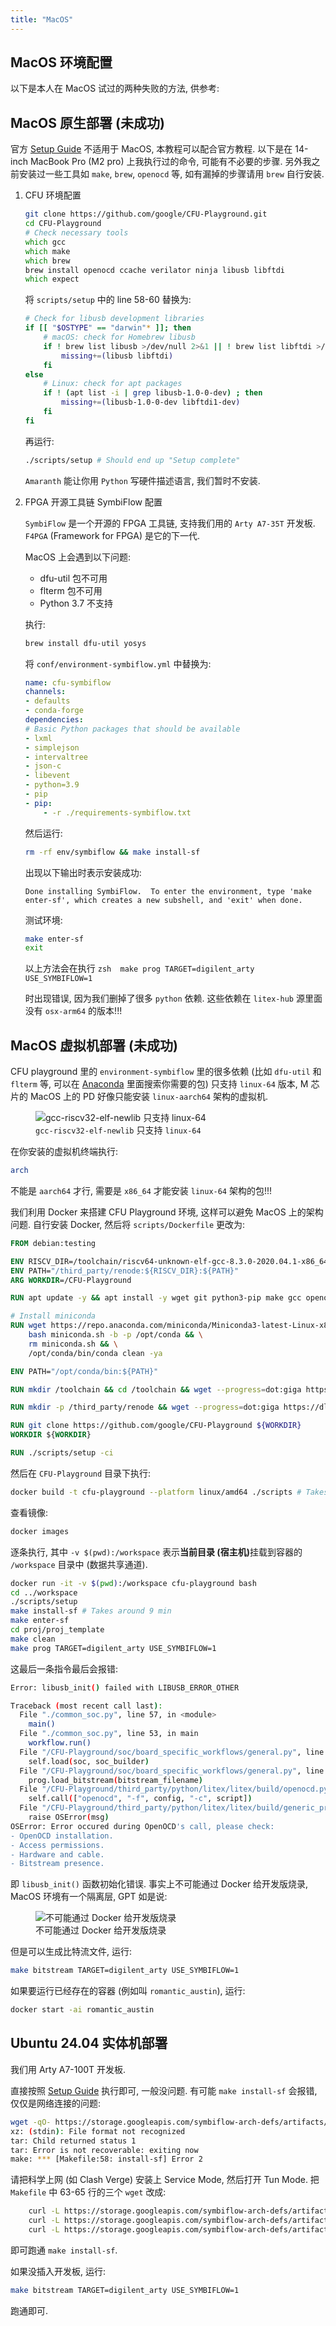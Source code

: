 ```yaml
---
title: "MacOS"
---
```


## MacOS 环境配置

以下是本人在 MacOS 试过的两种失败的方法, 供参考:

<!-- ----------------------------------------- -->
::: {.callout-note icon=true collapse=true}
## MacOS 原生部署 (未成功)

官方 [Setup Guide](https://cfu-playground.readthedocs.io/en/latest/setup-guide.html) 不适用于 MacOS, 本教程可以配合官方教程. 以下是在 14-inch MacBook Pro (M2 pro) 上我执行过的命令, 可能有不必要的步骤. 另外我之前安装过一些工具如 `make`, `brew`, `openocd` 等, 如有漏掉的步骤请用 `brew` 自行安装.

1. CFU 环境配置

    ```zsh
    git clone https://github.com/google/CFU-Playground.git
    cd CFU-Playground
    # Check necessary tools
    which gcc
    which make
    which brew
    brew install openocd ccache verilator ninja libusb libftdi
    which expect
    ```

    将 `scripts/setup` 中的 line 58-60 替换为:

    ```bash
    # Check for libusb development libraries
    if [[ "$OSTYPE" == "darwin"* ]]; then
        # macOS: check for Homebrew libusb
        if ! brew list libusb >/dev/null 2>&1 || ! brew list libftdi >/dev/null 2>&1; then
            missing+=(libusb libftdi)
        fi
    else
        # Linux: check for apt packages
        if ! (apt list -i | grep libusb-1.0-0-dev) ; then
            missing+=(libusb-1.0-0-dev libftdi1-dev)
        fi
    fi
    ```

    再运行:

    ```zsh
    ./scripts/setup # Should end up "Setup complete"
    ```

    `Amaranth` 能让你用 `Python` 写硬件描述语言, 我们暂时不安装.

2. FPGA 开源工具链 SymbiFlow 配置

    `SymbiFlow` 是一个开源的 FPGA 工具链, 支持我们用的 `Arty A7-35T` 开发板. `F4PGA` (Framework for FPGA) 是它的下一代.

    MacOS 上会遇到以下问题:

    - dfu-util 包不可用
    - flterm 包不可用
    - Python 3.7 不支持

    执行:

    ```zsh
    brew install dfu-util yosys
    ```

    将 `conf/environment-symbiflow.yml` 中替换为:

    ```yaml
    name: cfu-symbiflow
    channels:
    - defaults
    - conda-forge
    dependencies:
    # Basic Python packages that should be available
    - lxml
    - simplejson
    - intervaltree
    - json-c
    - libevent
    - python=3.9
    - pip
    - pip:
        - -r ./requirements-symbiflow.txt
    ```

    然后运行:

    ```zsh
    rm -rf env/symbiflow && make install-sf
    ```

    出现以下输出时表示安装成功:

    ```
    Done installing SymbiFlow.  To enter the environment, type 'make enter-sf', which creates a new subshell, and 'exit' when done.
    ```

    测试环境:

    ```zsh
    make enter-sf
    exit
    ```

    以上方法会在执行
    ```zsh
    make prog TARGET=digilent_arty USE_SYMBIFLOW=1
    ```

    时出现错误, 因为我们删掉了很多 `python` 依赖. 这些依赖在 `litex-hub` 源里面没有 `osx-arm64` 的版本!!!
:::
<!-- ----------------------------------------- -->


<!-- ----------------------------------------- -->
::: {.callout-note icon=true collapse=true}
## MacOS 虚拟机部署 (未成功)

CFU playground 里的 `environment-symbiflow` 里的很多依赖 (比如 `dfu-util` 和 `flterm` 等, 可以在 [Anaconda](https://anaconda.org) 里面搜索你需要的包) 只支持 `linux-64` 版本, M 芯片的 MacOS 上的 PD 好像只能安装 `linux-aarch64` 架构的虚拟机.

![`gcc-riscv32-elf-newlib` 只支持 `linux-64`](image/env-setup/gcc-riscv32-elf-newlib.png)

在你安装的虚拟机终端执行:

```bash
arch
```

不能是 `aarch64` 才行, 需要是 `x86_64` 才能安装 `linux-64` 架构的包!!!

:::
<!-- ----------------------------------------- -->


我们利用 Docker 来搭建 CFU Playground 环境, 这样可以避免 MacOS 上的架构问题. 自行安装 Docker, 然后将 `scripts/Dockerfile` 更改为:

```dockerfile
FROM debian:testing

ENV RISCV_DIR=/toolchain/riscv64-unknown-elf-gcc-8.3.0-2020.04.1-x86_64-linux-ubuntu14/bin
ENV PATH="/third_party/renode:${RISCV_DIR}:${PATH}"
ARG WORKDIR=/CFU-Playground

RUN apt update -y && apt install -y wget git python3-pip make gcc openocd yosys expect ccache verilator libevent-dev libjson-c-dev libusb-1.0-0-dev libftdi1-dev vim curl bzip2 && rm -rf /var/lib/apt/lists/*

# Install miniconda
RUN wget https://repo.anaconda.com/miniconda/Miniconda3-latest-Linux-x86_64.sh -O miniconda.sh && \
    bash miniconda.sh -b -p /opt/conda && \
    rm miniconda.sh && \
    /opt/conda/bin/conda clean -ya

ENV PATH="/opt/conda/bin:${PATH}"

RUN mkdir /toolchain && cd /toolchain && wget --progress=dot:giga https://static.dev.sifive.com/dev-tools/riscv64-unknown-elf-gcc-8.3.0-2020.04.1-x86_64-linux-ubuntu14.tar.gz && tar xf riscv64*tar.gz && rm riscv64*tar.gz

RUN mkdir -p /third_party/renode && wget --progress=dot:giga https://dl.antmicro.com/projects/renode/builds/renode-latest.linux-portable.tar.gz && tar xf renode-*tar.gz -C /third_party/renode --strip-components=1 && rm renode-*tar.gz && python3 -m pip install --break-system-packages -r /third_party/renode/tests/requirements.txt

RUN git clone https://github.com/google/CFU-Playground ${WORKDIR}
WORKDIR ${WORKDIR}

RUN ./scripts/setup -ci
```

然后在 `CFU-Playground` 目录下执行:

```bash
docker build -t cfu-playground --platform linux/amd64 ./scripts # Takes around 20 min
```

查看镜像:

```bash
docker images
```

逐条执行, 其中 `-v $(pwd):/workspace` 表示**当前目录 (宿主机)**挂载到容器的 `/workspace` 目录中 (数据共享通道).


```bash
docker run -it -v $(pwd):/workspace cfu-playground bash
cd ../workspace
./scripts/setup
make install-sf # Takes around 9 min
make enter-sf
cd proj/proj_template
make clean
make prog TARGET=digilent_arty USE_SYMBIFLOW=1
```

这最后一条指令最后会报错:

```bash
Error: libusb_init() failed with LIBUSB_ERROR_OTHER

Traceback (most recent call last):
  File "./common_soc.py", line 57, in <module>
    main()
  File "./common_soc.py", line 53, in main
    workflow.run()
  File "/CFU-Playground/soc/board_specific_workflows/general.py", line 127, in run
    self.load(soc, soc_builder)
  File "/CFU-Playground/soc/board_specific_workflows/general.py", line 116, in load
    prog.load_bitstream(bitstream_filename)
  File "/CFU-Playground/third_party/python/litex/litex/build/openocd.py", line 27, in load_bitstream
    self.call(["openocd", "-f", config, "-c", script])
  File "/CFU-Playground/third_party/python/litex/litex/build/generic_programmer.py", line 101, in call
    raise OSError(msg)
OSError: Error occured during OpenOCD's call, please check:
- OpenOCD installation.
- Access permissions.
- Hardware and cable.
- Bitstream presence.
```


即 `libusb_init()` 函数初始化错误. 事实上不可能通过 Docker 给开发版烧录, MacOS 环境有一个隔离层, GPT 如是说:

![不可能通过 Docker 给开发版烧录](./image/env-setup/docker-fail.png)

但是可以生成比特流文件, 运行:

```bash
make bitstream TARGET=digilent_arty USE_SYMBIFLOW=1
```

如果要运行已经存在的容器 (例如叫 `romantic_austin`), 运行:

```bash
docker start -ai romantic_austin
```

## Ubuntu 24.04 实体机部署

我们用 Arty A7-100T 开发板.

直接按照 [Setup Guide](https://cfu-playground.readthedocs.io/en/latest/setup-guide.html) 执行即可, 一般没问题. 有可能 `make install-sf` 会报错, 仅仅是网络连接的问题:

```bash
wget -qO- https://storage.googleapis.com/symbiflow-arch-defs/artifacts/prod/foss-fpga-tools/symbiflow-arch-defs/continuous/install/20220729-181657/symbiflow-arch-defs-install-xc7-7833050.tar.xz | tar -xJC env/symbiflow/xc7/install
xz: (stdin): File format not recognized
tar: Child returned status 1
tar: Error is not recoverable: exiting now
make: *** [Makefile:58: install-sf] Error 2
```

请把科学上网 (如 Clash Verge) 安装上 Service Mode, 然后打开 Tun Mode. 把 `Makefile` 中 63-65 行的三个 `wget` 改成:

```bash
	curl -L https://storage.googleapis.com/symbiflow-arch-defs/artifacts/prod/foss-fpga-tools/symbiflow-arch-defs/continuous/install/${F4PGA_TIMESTAMP}/symbiflow-arch-defs-install-xc7-${F4PGA_HASH}.tar.xz | tar -xJ -C $(SF_INSTALL)/xc7/install
	curl -L https://storage.googleapis.com/symbiflow-arch-defs/artifacts/prod/foss-fpga-tools/symbiflow-arch-defs/continuous/install/${F4PGA_TIMESTAMP}/symbiflow-arch-defs-xc7a50t_test-${F4PGA_HASH}.tar.xz | tar -xJ -C $(SF_INSTALL)/xc7/install
	curl -L https://storage.googleapis.com/symbiflow-arch-defs/artifacts/prod/foss-fpga-tools/symbiflow-arch-defs/continuous/install/${F4PGA_TIMESTAMP}/symbiflow-arch-defs-xc7a100t_test-${F4PGA_HASH}.tar.xz | tar -xJ -C $(SF_INSTALL)/xc7/install
```

即可跑通 `make install-sf`.

如果没插入开发板, 运行:

```bash
make bitstream TARGET=digilent_arty USE_SYMBIFLOW=1
```

跑通即可.
